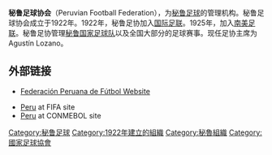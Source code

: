 '''秘鲁足球协会'''（Peruvian Football Federation），为[[秘鲁|秘鲁]][[足球|足球]]的管理机构。秘鲁足球协会成立于1922年。1922年，秘鲁足协加入[[国际足联|国际足联]]。1925年，加入[[南美足联|南美足联]]。秘鲁足协管理[[秘鲁国家足球队|秘鲁国家足球队]]以及全国大部分的足球赛事。现任足协主席为Agustín Lozano。

== 外部链接 ==
* {{es icon}} [http://fpf.org.pe/ Federación Peruana de Fútbol Website] {{Wayback|url=http://fpf.org.pe/ |date=20120415004358 }}
*[http://www.fifa.com/associations/association=per/index.html Peru] {{Wayback|url=http://www.fifa.com/associations/association=per/index.html |date=20100502063302 }} at FIFA site
*[http://www.conmebol.com/conmebol/activeCountry.html?x=6 Peru] {{Wayback|url=http://www.conmebol.com/conmebol/activeCountry.html?x=6 |date=20110326200032 }} at CONMEBOL site {{en icon}}

{{南美足联成员}}
[[Category:秘鲁足球|Category:秘鲁足球]]
[[Category:1922年建立的組織|Category:1922年建立的組織]]
[[Category:秘魯組織|Category:秘魯組織]]
[[Category:國家足球協會|Category:國家足球協會]]